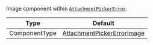 Image component within [`AttachmentPickerError`](../../../../ui-components/overlay-provider-components/overlay-provider.mdx#attachmentpickererror).

| Type          | Default                                                                                                                                                                         |
| ------------- | ------------------------------------------------------------------------------------------------------------------------------------------------------------------------------- |
| ComponentType | [AttachmentPickerErrorImage](https://github.com/GetStream/stream-chat-react-native/blob/main/package/src/components/AttachmentPicker/components/AttachmentPickerErrorImage.tsx) |

